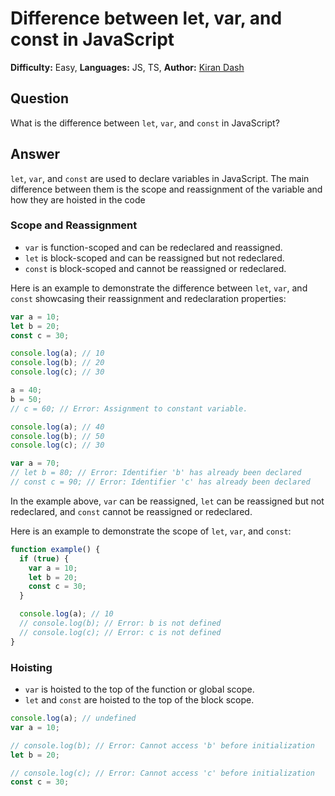 # Difference between let, var, and const in JavaScript

**Difficulty:** Easy, **Languages:** JS, TS, **Author:** [Kiran Dash](https://github.com/kirandash)

## Question

What is the difference between `let`, `var`, and `const` in JavaScript?

## Answer

`let`, `var`, and `const` are used to declare variables in JavaScript. The main difference between them is the scope and reassignment of the variable and how they are hoisted in the code

### Scope and Reassignment

- `var` is function-scoped and can be redeclared and reassigned.
- `let` is block-scoped and can be reassigned but not redeclared.
- `const` is block-scoped and cannot be reassigned or redeclared.

Here is an example to demonstrate the difference between `let`, `var`, and `const` showcasing their reassignment and redeclaration properties:

```js filename="example.js" copy
var a = 10;
let b = 20;
const c = 30;

console.log(a); // 10
console.log(b); // 20
console.log(c); // 30

a = 40;
b = 50;
// c = 60; // Error: Assignment to constant variable.

console.log(a); // 40
console.log(b); // 50
console.log(c); // 30

var a = 70;
// let b = 80; // Error: Identifier 'b' has already been declared
// const c = 90; // Error: Identifier 'c' has already been declared
```

In the example above, `var` can be reassigned, `let` can be reassigned but not redeclared, and `const` cannot be reassigned or redeclared.

Here is an example to demonstrate the scope of `let`, `var`, and `const`:

```js filename="example.js" copy
function example() {
  if (true) {
    var a = 10;
    let b = 20;
    const c = 30;
  }

  console.log(a); // 10
  // console.log(b); // Error: b is not defined
  // console.log(c); // Error: c is not defined
}
```

### Hoisting

- `var` is hoisted to the top of the function or global scope.
- `let` and `const` are hoisted to the top of the block scope.

```js filename="example.js" copy
console.log(a); // undefined
var a = 10;

// console.log(b); // Error: Cannot access 'b' before initialization
let b = 20;

// console.log(c); // Error: Cannot access 'c' before initialization
const c = 30;
```
